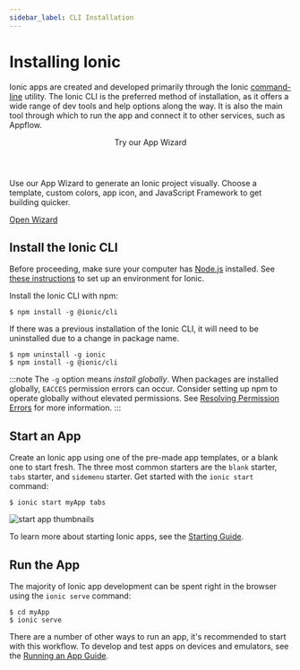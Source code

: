 ```yaml
---
sidebar_label: CLI Installation
---
```


# Installing Ionic

Ionic apps are created and developed primarily through the Ionic [command-line](../reference/glossary.mdx#cli) utility. The Ionic CLI is the preferred method of installation, as it offers a wide range of dev tools and help options along the way. It is also the main tool through which to run the app and connect it to other services, such as Appflow.

<aside id="ionic-wizard">
  <div class="heading-group">
    <header>Try our App Wizard</header>
    <p>
      Use our App Wizard to generate an Ionic project visually. Choose a template, custom colors, app icon, and
      JavaScript Framework to get building quicker.
    </p>
  </div>
  <div>
    <a href="https://ionicframework.com/start" class="wizard-button">
      Open Wizard <ion-icon name="arrow-forward-outline" />
    </a>
  </div>
</aside>

## Install the Ionic CLI

Before proceeding, make sure your computer has [Node.js](../reference/glossary.mdx#node) installed. See [these instructions](environment.mdx) to set up an environment for Ionic.

Install the Ionic CLI with npm:

```shell
$ npm install -g @ionic/cli
```

If there was a previous installation of the Ionic CLI, it will need to be uninstalled due to a change in package name.

```shell
$ npm uninstall -g ionic
$ npm install -g @ionic/cli

```

:::note
The `-g` option means _install globally_. When packages are installed globally, `EACCES` permission errors can occur.
Consider setting up npm to operate globally without elevated permissions. See [Resolving Permission Errors](../developing/tips.mdx#resolving-permission-errors) for more information.
:::

## Start an App

Create an Ionic app using one of the pre-made app templates, or a blank one to start fresh. The three most common starters are the `blank` starter, `tabs` starter, and `sidemenu` starter. Get started with the `ionic start` command:

```shell
$ ionic start myApp tabs
```

![start app thumbnails](./_assets/img/start-app-thumbnails.png)

To learn more about starting Ionic apps, see the [Starting Guide](../developing/starting.mdx).

## Run the App

The majority of Ionic app development can be spent right in the browser using the `ionic serve` command:

```shell
$ cd myApp
$ ionic serve
```

There are a number of other ways to run an app, it's recommended to start with this workflow. To develop and test apps on devices and emulators, see the [Running an App Guide](../developing/previewing.mdx).
